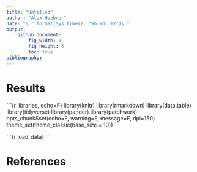 ```yaml
---
title: "Untitled"
author: "Alex Huebner"
date: "\`r format(Sys.time(), '%b %d, %Y')\`"
output:
    github_document:
        fig_width: 8
        fig_height: 6
        toc: true
bibliography:
---
```


# Results

\`\`\`{r libraries, echo=F}
library(knitr)
library(rmarkdown)
library(data.table)
library(tidyverse)
library(pander)
library(patchwork)
opts_chunk$set(echo=F, warning=F, message=F, dpi=150)
theme_set(theme_classic(base_size = 10))
\`\`\`

\`\`\`{r load_data}
\`\`\`

# References
